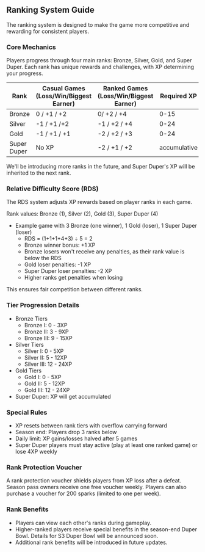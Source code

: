 ## Ranking System Guide

The ranking system is designed to make the game more competitive and rewarding for consistent players. 

### Core Mechanics

Players progress through four main ranks: Bronze, Silver, Gold, and Super Duper. Each rank has unique rewards and challenges, with XP determining your progress.

| Rank | Casual Games (Loss/Win/Biggest Earner) | Ranked Games (Loss/Win/Biggest Earner) | Required XP |
| --- | --- | --- | --- |
| Bronze | 0 / +1 / +2 | 0/ +2 / +4 | 0-15 |
| Silver | -1 / +1 /+2 | -1 / +2 / +4 | 0-24 |
| Gold | -1 / +1 / +1 | -2 / +2 / +3 | 0-24 |
| Super Duper | No XP | -2 / +1 / +2 | accumulative |

We'll be introducing more ranks in the future, and Super Duper's XP will be inherited to the next rank.

### Relative Difficulty Score (RDS)

The RDS system adjusts XP rewards based on player ranks in each game.

Rank values: Bronze (1), Silver (2), Gold (3), Super Duper (4)

- Example game with 3 Bronze (one winner), 1 Gold (loser), 1 Super Duper (loser)
    - RDS = (1+1+1+4+3) ÷ 5 = 2
    - Bronze winner bonus: +1 XP
    - Bronze losers won't receive any penalties, as their rank value is below the RDS
    - Gold loser penalties: -1 XP
    - Super Duper loser penalties: -2 XP
    - Higher ranks get penalties when losing

This ensures fair competition between different ranks.

### Tier Progression Details

- Bronze Tiers
    - Bronze I: 0 - 3XP
    - Bronze II: 3 - 9XP
    - Bronze III: 9 - 15XP
- Silver Tiers
    - Silver I: 0 - 5XP
    - Silver II: 5 - 12XP
    - Silver III: 12 - 24XP
- Gold Tiers
    - Gold I: 0 - 5XP
    - Gold II: 5 - 12XP
    - Gold III: 12 - 24XP
- Super Duper: XP will get accumulated

### Special Rules

- XP resets between rank tiers with overflow carrying forward
- Season end: Players drop 3 ranks below
- Daily limit: XP gains/losses halved after 5 games
- Super Duper players must stay active (play at least one ranked game) or lose 4XP weekly

### Rank Protection Voucher

A rank protection voucher shields players from XP loss after a defeat. Season pass owners receive one free voucher weekly. Players can also purchase a voucher for 200 sparks (limited to one per week).

### Rank Benefits

- Players can view each other's ranks during gameplay.
- Higher-ranked players receive special benefits in the season-end Duper Bowl. Details for S3 Duper Bowl will be announced soon.
- Additional rank benefits will be introduced in future updates.
